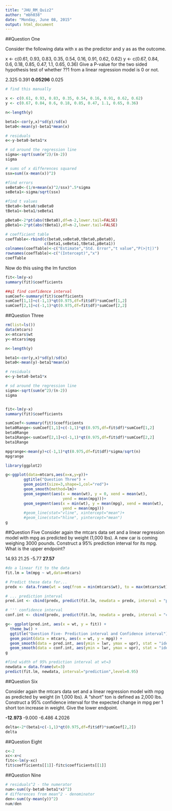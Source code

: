 ```yaml
---
title: "JHU_RM_Quiz2"
author: "mbh038"
date: "Monday, June 08, 2015"
output: html_document
---
```


##Question One

Consider the following data with x as the predictor and y as as the outcome.

x <- c(0.61, 0.93, 0.83, 0.35, 0.54, 0.16, 0.91, 0.62, 0.62)
y <- c(0.67, 0.84, 0.6, 0.18, 0.85, 0.47, 1.1, 0.65, 0.36)
Give a P-value for the two sided hypothesis test of whether ??1 from a linear regression model is 0 or not.

2.325
0.391
__0.05296__
0.025

```r
# find this manually 

x <- c(0.61, 0.93, 0.83, 0.35, 0.54, 0.16, 0.91, 0.62, 0.62)
y <- c(0.67, 0.84, 0.6, 0.18, 0.85, 0.47, 1.1, 0.65, 0.36)

n<-length(y)

beta1<-cor(y,x)*sd(y)/sd(x)
beta0<-mean(y)-beta1*mean(x)

# residuals
e<-y-beta0-beta1*x

# sd around the regression line
sigma<-sqrt(sum(e^2)/(n-2))
sigma

# sums of x differences squared
ssx=sum((x-mean(x))^2)

#find errors
seBeta0<-(1/n+mean(x)^2/ssx)^.5*sigma
seBeta1<-sigma/sqrt(ssx)

#find t values
tBeta0<-beta0/seBeta0
tBeta1<-beta1/seBeta1

pBeta0<-2*pt(abs(tBeta0),df=n-2,lower.tail=FALSE)
pBeta1<-2*pt(abs(tBeta1),df=n-2,lower.tail=FALSE)

# coefficient table
coefTable<-rbind(c(beta0,seBeta0,tBeta0,pBeta0),
                 c(beta1,seBeta1,tBeta1,pBeta1))
colnames(coefTable)<-c("Estimate","Std. Error","t value","P(>|t|)")
rownames(coefTable)<-c("(Intercept)","x")
coefTable

```
Now do this using the lm function
```r
fit<-lm(y~x)
summary(fit)$coefficients

##q1 find confidence interval
sumCoef<-summary(fit)$coefficients
sumCoef[1,1]+c(-1,1)*qt(0.975,df=fit$df)*sumCoef[1,2]
sumCoef[2,1]+c(-1,1)*qt(0.975,df=fit$df)*sumCoef[2,2]
```

##Question Three

```r
rm(list=ls())
data(mtcars)
x<-mtcars$wt
y<-mtcars$mpg

n<-length(y)

beta1<-cor(y,x)*sd(y)/sd(x)
beta0<-mean(y)-beta1*mean(x)

# residuals
e<-y-beta0-beta1*x

# sd around the regression line
sigma<-sqrt(sum(e^2)/(n-2))
sigma


fit<-lm(y~x)
summary(fit)$coefficients

sumCoef<-summary(fit)$coefficients
beta0Range<-sumCoef[1,1]+c(-1,1)*qt(0.975,df=fit$df)*sumCoef[1,2]
beta0Range
beta1Range<-sumCoef[2,1]+c(-1,1)*qt(0.975,df=fit$df)*sumCoef[2,2]
beta1Range

mpgrange<-mean(y)+c(-1,1)*qt(0.975,df=fit$df)*sigma/sqrt(n)
mpgrange

library(ggplot2)

g<-ggplot(data=mtcars,aes(x=x,y=y))+
        ggtitle("Question Three") +
        geom_point(size=3,shape=1,col="red")+
        geom_smooth(method=lm)+
        geom_segment(aes(x = mean(wt), y = 0, xend = mean(wt), 
                         yend = mean(mpg)))+
        geom_segment(aes(x = min(wt), y = mean(mpg), xend = mean(wt), 
                         yend = mean(mpg)))
        #geom_line(stat="vline", xintercept="mean")+
        #geom_line(stat="hline", yintercept="mean")
g

```

##Question Five
Consider again the mtcars data set and a linear regression model with mpg as predicted by weight (1,000 lbs). A new car is coming weighing 3000 pounds. Construct a 95% prediction interval for its mpg. What is the upper endpoint?

14.93
21.25
-5.77
__27.57__

```r

#do a linear fit to the data
fit.lm = lm(mpg ~ wt,data=mtcars)

# Predict these data for...
predx <- data.frame(wt = seq(from = min(mtcars$wt), to = max(mtcars$wt), by = 0.1))

# ... prediction interval
pred.int <- cbind(predx, predict(fit.lm, newdata = predx, interval = "prediction", level = 0.95))

# ''' confidence interval
conf.int <- cbind(predx, predict(fit.lm, newdata = predx, interval = "confidence", level = 0.95))

g<- ggplot(pred.int, aes(x = wt, y = fit)) +
  theme_bw() +
  ggtitle("Question Five- Prediction interval and Confidence interval") +
  geom_point(data = mtcars, aes(x = wt, y = mpg)) +
  geom_smooth(data = pred.int, aes(ymin = lwr, ymax = upr), stat = "identity")+
  geom_smooth(data = conf.int, aes(ymin = lwr, ymax = upr), stat = "identity")
g

#find width of 95% prediction interval at wt=3
newdata = data.frame(wt=3)
predict(fit.lm, newdata, interval="prediction",level=0.95) 
```

##Question Six

Consider again the mtcars data set and a linear regression model with mpg as
predicted by weight (in 1,000 lbs). A "short" ton is defined as 2,000 lbs.
Construct a 95% confidence interval for the expected change in mpg per 1 short
ton increase in weight. Give the lower endpoint.

__-12.973__
-9.000
-6.486
4.2026

```r
delta<-2*(beta1+c(-1,1)*qt(0.975,df=fit$df)*sumCoef[2,2])
delta
```

##Question Eight
```r
c<-2
xc<-x+c
fitc<-lm(y~xc)
fit$coefficients[[1]]-fitc$coefficients[[1]]
```

##Question Nine

```r
# residuals^2 - the numerator
num<-sum((y-beta0-beta1*x)^2)
# differences from mean^2 - denominator
den<-sum((y-mean(y))^2)
num/den
```


